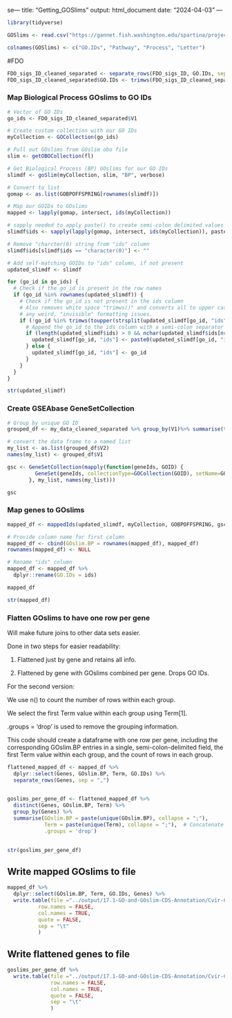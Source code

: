 se---
title: "Getting_GOSlims"
output: html_document
date: "2024-04-03"
---
```r
library(tidyverse)

GOSlims <- read.csv("https://gannet.fish.washington.edu/spartina/project-oyster-oa/Haws/GO-annotation/GO-GOslim.sorted", sep="\t", header = F)

colnames(GOSlims) <- c("GO.IDs", "Pathway", "Process", "Letter")
```

#FDO
```r

FDO_sigs_ID_cleaned_separated <- separate_rows(FDO_sigs_ID, GO.IDs, sep = ";")
FDO_sigs_ID_cleaned_separated$GO.IDs <- trimws(FDO_sigs_ID_cleaned_separated$GO.IDs)


```

### Map Biological Process GOslims to GO IDs
```r
# Vector of GO IDs
go_ids <- FDO_sigs_ID_cleaned_separated$V1

# Create custom collection with our GO IDs
myCollection <- GOCollection(go_ids)

# Pull out GOslims from GOslim obo file
slim <- getOBOCollection(fl)

# Get Biological Process (BP) GOslims for our GO IDs
slimdf <- goSlim(myCollection, slim, "BP", verbose)

# Convert to list
gomap <- as.list(GOBPOFFSPRING[rownames(slimdf)])

# Map our GOIDs to GOslims
mapped <- lapply(gomap, intersect, ids(myCollection))

# sapply needed to apply paste() to create semi-colon delimited values
slimdf$ids <- sapply(lapply(gomap, intersect, ids(myCollection)), paste, collapse=";")

# Remove "charcter(0) string from "ids" column
slimdf$ids[slimdf$ids == "character(0)"] <- ""

# Add self-matching GOIDs to "ids" column, if not present
updated_slimdf <- slimdf

for (go_id in go_ids) {
  # Check if the go_id is present in the row names
  if (go_id %in% rownames(updated_slimdf)) {
    # Check if the go_id is not present in the ids column
    # Also removes white space "trimws()" and converts all to upper case to handle
    # any weird, "invisible" formatting issues.
    if (!go_id %in% trimws(toupper(strsplit(updated_slimdf[go_id, "ids"], ";")[[1]]))) {
      # Append the go_id to the ids column with a semi-colon separator
      if (length(updated_slimdf$ids) > 0 && nchar(updated_slimdf$ids[nrow(updated_slimdf)]) > 0) {
        updated_slimdf[go_id, "ids"] <- paste0(updated_slimdf[go_id, "ids"], "; ", go_id)
      } else {
        updated_slimdf[go_id, "ids"] <- go_id
      }
    }
  }
}

str(updated_slimdf)
```

### Create GSEAbase GeneSetCollection

```r

# Group by unique GO ID
grouped_df <- my_data_cleaned_separated %>% group_by(V1)%>% summarise(V2 = paste(V2, collapse = ","))

# convert the data frame to a named list
my_list <- as.list(grouped_df$V2)
names(my_list) <- grouped_df$V1

gsc <- GeneSetCollection(mapply(function(geneIds, GOID) {
         GeneSet(geneIds, collectionType=GOCollection(GOID), setName=GOID)
       }, my_list, names(my_list)))

gsc
```

### Map genes to GOslims
```r
mapped_df <- mappedIds(updated_slimdf, myCollection, GOBPOFFSPRING, gsc)

# Provide column name for first column
mapped_df <- cbind(GOslim.BP = rownames(mapped_df), mapped_df)
rownames(mapped_df) <- NULL

# Rename "ids" column
mapped_df <- mapped_df %>% 
  dplyr::rename(GO.IDs = ids)

mapped_df

str(mapped_df)
```

### Flatten GOslims to have one row per gene

Will make future joins to other data sets easier.

Done in two steps for easier readability:

1. Flattened just by gene and retains all info.

2. Flattened by gene with GOslims combined per gene. Drops GO IDs.


For the second version:

We use n() to count the number of rows within each group.

We select the first Term value within each group using Term[1].

.groups = 'drop' is used to remove the grouping information.

This code should create a dataframe with one row per gene, including the corresponding GOslim.BP entries in a single, semi-colon-delimited field, the first Term value within each group, and the count of rows in each group.

```r
flattened_mapped_df <- mapped_df %>%
  dplyr::select(Genes, GOslim.BP, Term, GO.IDs) %>%
  separate_rows(Genes, sep = ",")
  

goslims_per_gene_df <- flattened_mapped_df %>%
  distinct(Genes, GOslim.BP, Term) %>%
  group_by(Genes) %>%
  summarise(GOslim.BP = paste(unique(GOslim.BP), collapse = ";"), 
            Term = paste(unique(Term), collapse = ";"),  # Concatenate Terms with semi-colon
            .groups = 'drop')
  

str(goslims_per_gene_df)
```

## Write mapped GOslims to file
```r
mapped_df %>%
  dplyr::select(GOslim.BP, Term, GO.IDs, Genes) %>% 
  write.table(file ="../output/17.1-GO-and-GOslim-CDS-Annotation/Cvir-CDS-GOslim.BP_term_GOIDs_genes.tab",
          row.names = FALSE,
          col.names = TRUE,
          quote = FALSE,
          sep = "\t"
          )
```

## Write flattened genes to file
```r
goslims_per_gene_df %>%
  write.table(file ="../output/17.1-GO-and-GOslim-CDS-Annotation/Cvir-CDS-GOslim.BP_per_gene.tab",
              row.names = FALSE,
              col.names = TRUE,
              quote = FALSE,
              sep = "\t"
              )
  
```